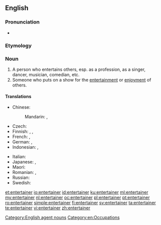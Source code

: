 ==English==
{{wikipedia}}

===Pronunciation===
* {{rhymes|eɪnə(r)|lang=en}}

===Etymology===
{{suffix|entertain|er|lang=en}}

===Noun===
{{en-noun}}

# A person who entertains others, esp. as a profession, as a singer, dancer, musician, comedian, etc.
# Someone who puts on a show for the [[entertainment]] or [[enjoyment]] of others.

====Translations====
{{trans-top|person who entertains}}
* Chinese:
*: Mandarin: {{t|cmn|演藝人員|sc=Hani}}, {{t|cmn|演艺人员|tr=yǎnyìrényuán|sc=Hani}}
* Czech: {{t|cs|bavič|m}}
* Finnish: {{t+|fi|viihdyttäjä}}, {{t|fi|showmies}}, {{t|fi|viihdetaiteilija}}
* French: {{t+|fr|amuseur|m}}, {{t+|fr|divertisseur|m}}
* German: {{t|de|Unterhalter|m}}, {{t+|de|Entertainer|m}}
* Indonesian: {{t+|id|artis}} {{qualifier|literally "artist"}}, {{t+|id|penghibur}}
{{trans-mid}}
* Italian: {{t|it|intrattenitore}}
* Japanese: {{t|ja|エンターテイナー|tr=entāteinā|sc=Jpan}}, {{t|ja|芸人|tr=げいにん, geinin|sc=Jpan}}
* Maori: {{t|mi|kaiwhakangahau}}
* Romanian: {{t+|ro|animator|m}}, {{t+|ro|animatoare|f}}
* Russian: {{t|ru|[[эстра́дный]] [[арти́ст]]|m}}
* Swedish: {{t|sv|underhållare|c}}
{{trans-bottom}}

[[Category:English agent nouns]]
[[Category:en:Occupations]]

[[et:entertainer]]
[[io:entertainer]]
[[id:entertainer]]
[[ku:entertainer]]
[[ml:entertainer]]
[[my:entertainer]]
[[nl:entertainer]]
[[oc:entertainer]]
[[pl:entertainer]]
[[pt:entertainer]]
[[ro:entertainer]]
[[simple:entertainer]]
[[fi:entertainer]]
[[sv:entertainer]]
[[ta:entertainer]]
[[te:entertainer]]
[[vi:entertainer]]
[[zh:entertainer]]